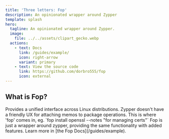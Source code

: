 ```yaml
---
title: 'Three letters: Fop' 
description: An opinionated wrapper around Zypper
template: splash
hero:
  tagline: An opinionated wrapper around Zypper.
  image:
    file: ../../assets/clipart_gecko.webp
  actions:
    - text: Docs
      link: /guides/example/
      icon: right-arrow
      variant: primary
    - text: View the source code
      link: https://github.com/dorbro555/fop
      icon: external
---
```



## What is Fop?

<CardGrid stagger>
	<Card title="Unified Package Management" icon="pencil">
		Provides a unified interface across Linux distributions.
	</Card>
	<Card title="Attach notes" icon="add-document">
		Zypper doesn't have a friendly UX for attaching memos to package operations. This is where 'fop' comes in, eg. `fop install openssl --notes "for managing certs"`
	</Card>
	<Card title="Zypper under the hood" icon="setting">
		Fop is just a wrapper around zypper, providing the same functionality with added features.
	</Card>
	<Card title="Read the docs" icon="open-book">
		Learn more in [the Fop Docs](/guides/example).
	</Card>
</CardGrid>
